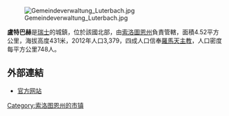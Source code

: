 [[Image:Gemeindeverwaltung_Luterbach.jpg|right]]

'''盧特巴赫'''是[[瑞士|瑞士]]的城鎮，位於該國北部，由[[索洛圖恩州|索洛圖恩州]]負責管轄，面積4.52平方公里，海拔高度431米，2012年人口3,379，四成人口信奉[[羅馬天主教|羅馬天主教]]，人口密度每平方公里748人。

==外部連結==
* [http://www.luterbach.ch 官方网站] {{Wayback|url=http://www.luterbach.ch/ |date=20210119121025 }} {{de icon}}

{{Switzerland-geo-stub}}
[[Category:索洛图恩州的市镇|Category:索洛图恩州的市镇]]